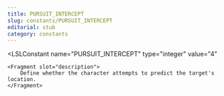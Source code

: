 ```yaml
---
title: PURSUIT_INTERCEPT
slug: constants/PURSUIT_INTERCEPT
editorial: stub
category: constants
---
```


<LSLConstant
	name="PURSUIT_INTERCEPT"
	type="integer"
	value="4"
>
	<Fragment slot="description">
		Define whether the character attempts to predict the target's location.
	</Fragment>
</LSLConstant>
